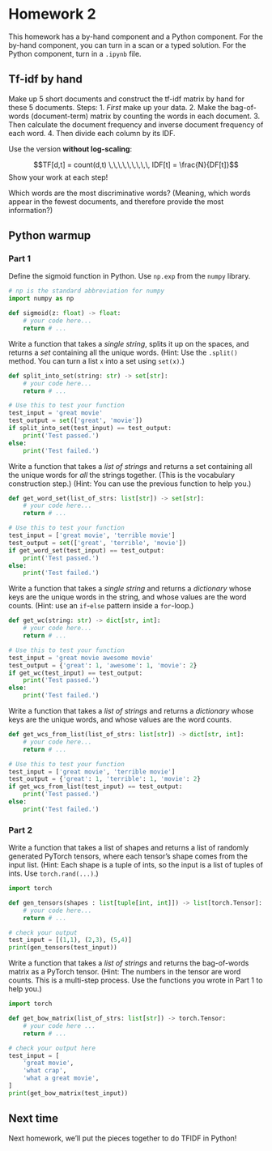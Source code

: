 # Homework 2

This homework has a by-hand component and a Python component. For the by-hand component, you can turn in a scan or a typed solution. For the Python component, turn in a `.ipynb` file.


## Tf-idf by hand

Make up 5 short documents and construct the tf-idf matrix by hand for these 5 documents. Steps: 
1. *First* make up your data.
2. Make the bag-of-words (document-term) matrix by counting the words in each document.
3. Then calculate the document frequency and inverse document frequency of each word.
4. Then divide each column by its IDF.

Use the version **without log-scaling**:

$$TF[d,t] = count(d,t) \,\,\,\,\,\,\,\,\, IDF[t] = \frac{N}{DF[t]}$$
Show your work at each step!

Which words are the most discriminative words? (Meaning, which words appear in the fewest documents, and therefore provide the most information?)

## Python warmup


### Part 1

Define the sigmoid function in Python. Use `np.exp` from the `numpy` library.

```python
# np is the standard abbreviation for numpy
import numpy as np

def sigmoid(z: float) -> float:
    # your code here...
    return # ...
```

Write a function that takes a *single string*, splits it up on the spaces, and returns a *set* containing all the unique words. (Hint: Use the `.split()` method. You can turn a list `x` into a set using `set(x)`.)

```python
def split_into_set(string: str) -> set[str]:
    # your code here...
    return # ...

# Use this to test your function
test_input = 'great movie'
test_output = set(['great', 'movie'])
if split_into_set(test_input) == test_output:
    print('Test passed.')
else:
    print('Test failed.')
```

Write a function that takes a *list of strings* and returns a set containing all the unique words for *all* the strings together. (This is the vocabulary construction step.) (Hint: You can use the previous function to help you.)

```python
def get_word_set(list_of_strs: list[str]) -> set[str]:
    # your code here...
    return # ...

# Use this to test your function
test_input = ['great movie', 'terrible movie']
test_output = set(['great', 'terrible', 'movie'])
if get_word_set(test_input) == test_output:
    print('Test passed.')
else:
    print('Test failed.')
```

Write a function that takes a *single string* and returns a *dictionary* whose keys are the unique words in the string, and whose values are the word counts. (Hint: use an `if`-`else` pattern inside a `for`-loop.)

```python
def get_wc(string: str) -> dict[str, int]:
    # your code here...
    return # ...

# Use this to test your function
test_input = 'great movie awesome movie'
test_output = {'great': 1, 'awesome': 1, 'movie': 2}
if get_wc(test_input) == test_output:
    print('Test passed.')
else:
    print('Test failed.')
```


Write a function that takes a *list of strings* and returns a *dictionary* whose keys are the unique words, and whose values are the word counts.

```python
def get_wcs_from_list(list_of_strs: list[str]) -> dict[str, int]:
    # your code here...
    return # ...

# Use this to test your function
test_input = ['great movie', 'terrible movie']
test_output = {'great': 1, 'terrible': 1, 'movie': 2}
if get_wcs_from_list(test_input) == test_output:
    print('Test passed.')
else:
    print('Test failed.')
```

### Part 2

Write a function that takes a list of shapes and returns a list of randomly generated PyTorch tensors, where each tensor's shape comes from the input list. (Hint: Each shape is a tuple of ints, so the input is a list of tuples of ints. Use `torch.rand(...)`.)

```python
import torch

def gen_tensors(shapes : list[tuple[int, int]]) -> list[torch.Tensor]:
    # your code here...
    return # ...

# check your output
test_input = [(1,1), (2,3), (5,4)]
print(gen_tensors(test_input))
```

Write a function that takes a *list of strings* and returns the bag-of-words matrix as a PyTorch tensor. (Hint: The numbers in the tensor are word counts. This is a multi-step process. Use the functions you wrote in Part 1 to help you.)

```python
import torch

def get_bow_matrix(list_of_strs: list[str]) -> torch.Tensor:
    # your code here ...
    return # ...

# check your output here
test_input = [
    'great movie',
    'what crap',
    'what a great movie',
]
print(get_bow_matrix(test_input))

```


## Next time

Next homework, we'll put the pieces together to do TFIDF in Python!
